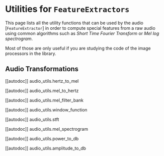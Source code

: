 <!--Copyright 2023 The HuggingFace Team. All rights reserved.

Licensed under the Apache License, Version 2.0 (the "License"); you may not use this file except in compliance with
the License. You may obtain a copy of the License at

http://www.apache.org/licenses/LICENSE-2.0

Unless required by applicable law or agreed to in writing, software distributed under the License is distributed on
an "AS IS" BASIS, WITHOUT WARRANTIES OR CONDITIONS OF ANY KIND, either express or implied. See the License for the
specific language governing permissions and limitations under the License.
-->

# Utilities for `FeatureExtractors`

This page lists all the utility functions that can be used by the audio [`FeatureExtractor`] in order to compute special features from a raw audio using common algorithms such as *Short Time Fourier Transform* or *Mel log spectrogram*.


Most of those are only useful if you are studying the code of the image processors in the library.

## Audio Transformations

[[autodoc]] audio_utils.hertz_to_mel

[[autodoc]] audio_utils.mel_to_hertz

[[autodoc]] audio_utils.mel_filter_bank

[[autodoc]] audio_utils.window_function

[[autodoc]] audio_utils.stft

[[autodoc]] audio_utils.mel_spectrogram

[[autodoc]] audio_utils.power_to_db

[[autodoc]] audio_utils.amplitude_to_db

